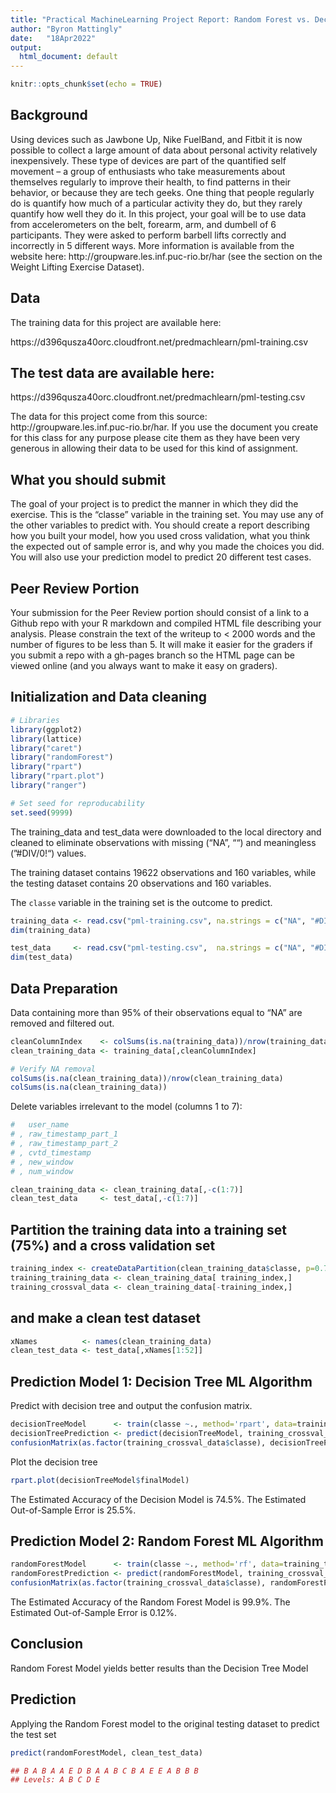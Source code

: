 ---
title: "Practical MachineLearning Project Report: Random Forest vs. Decision Tree Models"
author: "Byron Mattingly"
date:   "18Apr2022"
output:
  html_document: default
---

```{r setup, include=FALSE,warning=FALSE,message=FALSE}
knitr::opts_chunk$set(echo = TRUE)
```

## Background
Using devices such as Jawbone Up, Nike FuelBand, and Fitbit it is now possible to collect a large amount of data about personal activity relatively inexpensively. These type of devices are part of the quantified self movement – a group of enthusiasts who take measurements about themselves regularly to improve their health, to find patterns in their behavior, or because they are tech geeks. One thing that people regularly do is quantify how much of a particular activity they do, but they rarely quantify how well they do it. In this project, your goal will be to use data from accelerometers on the belt, forearm, arm, and dumbell of 6 participants. They were asked to perform barbell lifts correctly and incorrectly in 5 different ways. More information is available from the website here: http://groupware.les.inf.puc-rio.br/har (see the section on the Weight Lifting Exercise Dataset). 

## Data
The training data for this project are available here:

https://d396qusza40orc.cloudfront.net/predmachlearn/pml-training.csv

## The test data are available here:

https://d396qusza40orc.cloudfront.net/predmachlearn/pml-testing.csv

The data for this project come from this source: http://groupware.les.inf.puc-rio.br/har. If you use the document you create for this class for any purpose please cite them as they have been very generous in allowing their data to be used for this kind of assignment.

## What you should submit

The goal of your project is to predict the manner in which they did the exercise. This is the "classe" variable in the training set. You may use any of the other variables to predict with. You should create a report describing how you built your model, how you used cross validation, what you think the expected out of sample error is, and why you made the choices you did. You will also use your prediction model to predict 20 different test cases.

## Peer Review Portion

Your submission for the Peer Review portion should consist of a link to a Github repo with your R markdown and compiled HTML file describing your analysis. Please constrain the text of the writeup to < 2000 words and the number of figures to be less than 5. It will make it easier for the graders if you submit a repo with a gh-pages branch so the HTML page can be viewed online (and you always want to make it easy on graders).

## Initialization and Data cleaning

```{r}
# Libraries
library(ggplot2)
library(lattice)
library("caret")
library("randomForest")
library("rpart")
library("rpart.plot")
library("ranger")

# Set seed for reproducability
set.seed(9999)
```

The training_data and test_data were downloaded to the local directory and cleaned to eliminate
observations with missing ("NA", "") and meaningless ("#DIV/0!") values. 

The training dataset contains 19622 observations and 160 variables, 
while the testing dataset contains 20 observations and 160 variables. 

The `classe` variable in the training set is the outcome to predict.  

```{r}
training_data <- read.csv("pml-training.csv", na.strings = c("NA", "#DIV/0!", ""))
dim(training_data)

test_data     <- read.csv("pml-testing.csv",  na.strings = c("NA", "#DIV/0!", ""))
dim(test_data)
```

## Data Preparation
Data containing more than 95% of their observations equal to "NA" are removed and filtered out.

```{r}
cleanColumnIndex    <- colSums(is.na(training_data))/nrow(training_data) < 0.95
clean_training_data <- training_data[,cleanColumnIndex]

# Verify NA removal
colSums(is.na(clean_training_data))/nrow(clean_training_data)
colSums(is.na(clean_training_data))
```

Delete variables irrelevant to the model (columns 1 to 7):
```{r}
#   user_name
# , raw_timestamp_part_1
# , raw_timestamp_part_2
# , cvtd_timestamp
# , new_window
# , num_window 

clean_training_data <- clean_training_data[,-c(1:7)]
clean_test_data     <- test_data[,-c(1:7)]
```

## Partition the training data into a training set (75%) and a cross validation set
```{r}
training_index <- createDataPartition(clean_training_data$classe, p=0.75)[[1]]
training_training_data <- clean_training_data[ training_index,]
training_crossval_data <- clean_training_data[-training_index,]
```

## and make a clean test dataset
```{r}
xNames          <- names(clean_training_data)
clean_test_data <- test_data[,xNames[1:52]]
```

## Prediction Model 1: Decision Tree ML Algorithm

Predict with decision tree and output the confusion matrix.
```{r}
decisionTreeModel      <- train(classe ~., method='rpart', data=training_training_data)
decisionTreePrediction <- predict(decisionTreeModel, training_crossval_data)
confusionMatrix(as.factor(training_crossval_data$classe), decisionTreePrediction)
```
Plot the decision tree
```{r}
rpart.plot(decisionTreeModel$finalModel)
```

The Estimated Accuracy of the Decision Model is 74.5%.
The Estimated Out-of-Sample Error is 25.5%.

## Prediction Model 2: Random Forest ML Algorithm
```{r}
randomForestModel      <- train(classe ~., method='rf', data=training_training_data, ntree=128)
randomForestPrediction <- predict(randomForestModel, training_crossval_data)
confusionMatrix(as.factor(training_crossval_data$classe), randomForestPrediction)
```
The Estimated Accuracy of the Random Forest Model is 99.9%.
The Estimated Out-of-Sample Error is 0.12%.

## Conclusion
Random Forest Model yields better results than the Decision Tree Model

## Prediction

Applying the Random Forest model to the original testing dataset to predict the test set
```{r}
predict(randomForestModel, clean_test_data)

## B A B A A E D B A A B C B A E E A B B B
## Levels: A B C D E
```

